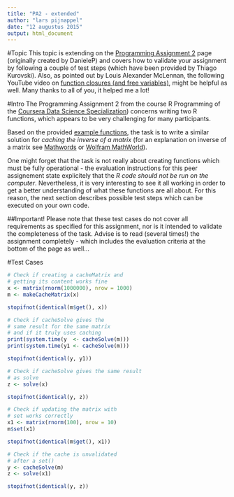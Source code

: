 ```yaml
---
title: "PA2 - extended"
author: "lars pijnappel"
date: "12 augustus 2015"
output: html_document
---
```


#Topic
This topic is extending on the [Programming Assignment 2][PA2] page (originally created by DanieleP) and covers how to validate your assignment by following a couple of test steps (which have been provided by Thiago Kurovski). Also, as pointed out by Louis Alexander McLennan, the following YouTube video on [function closures (and free variables)][closures101], might be helpful as well. Many thanks to all of you, it helped me a lot!

#Intro 
The Programming Assignment 2 from the course R Programming of the [Coursera Data Science Specialization][cdss]) concerns writing two R functions, which appears to be very challenging for many participants.

Based on the provided [example functions][rdpeng], the task is to write a similar solution for *caching the inverse of a matrix* (for an explanation on inverse of a matrix see [Mathwords][mw] or [Wolfram MathWorld][wolfram]). 

One might forget that the task is not really about creating functions which must be fully operational - the evaluation instructions for this peer assignement state explicitely that the *R code should not be run on the computer*. Nevertheless, it is very interesting to see it all working in order to get a better understanding of what these functions are all about. For this reason, the next section describes possible test steps which can be executed on your own code.

##Important!
Please note that these test cases do not cover all requirements as specified for this assignment, nor is it intended to validate the completeness of the task. Advise is to read (several times!) the assignment completely - which includes the evaluation criteria at the bottom of the page as well...

#Test Cases
```r
# Check if creating a cacheMatrix and
# getting its content works fine
x <- matrix(rnorm(1000000), nrow = 1000)
m <- makeCacheMatrix(x)

stopifnot(identical(m$get(), x))

# Check if cacheSolve gives the
# same result for the same matrix
# and if it truly uses caching
print(system.time(y  <- cacheSolve(m)))
print(system.time(y1 <- cacheSolve(m)))

stopifnot(identical(y, y1))

# Check if cacheSolve gives the same result
# as solve
z <- solve(x)

stopifnot(identical(y, z))

# Check if updating the matrix with
# set works correctly
x1 <- matrix(rnorm(100), nrow = 10)
m$set(x1)

stopifnot(identical(m$get(), x1))

# Check if the cache is unvalidated
# after a set()
y <- cacheSolve(m)
z <- solve(x1)

stopifnot(identical(y, z))
```



[PA2]: https://github.com/DanieleP/PA2-clarifying_instructions 'PA2-clarifying_instructions'
[closures101]: https://www.youtube.com/watch?v=yiEeiMN2Khs
[cdss]: https://www.coursera.org/specialization/jhudatascience/1 'Data Science course by Johns Hopkins University'
[rdpeng]: https://github.com/rdpeng/ProgrammingAssignment2
[mw]: http://www.mathwords.com/i/inverse_of_a_matrix.htm
[wolfram]: http://mathworld.wolfram.com/MatrixInverse.html